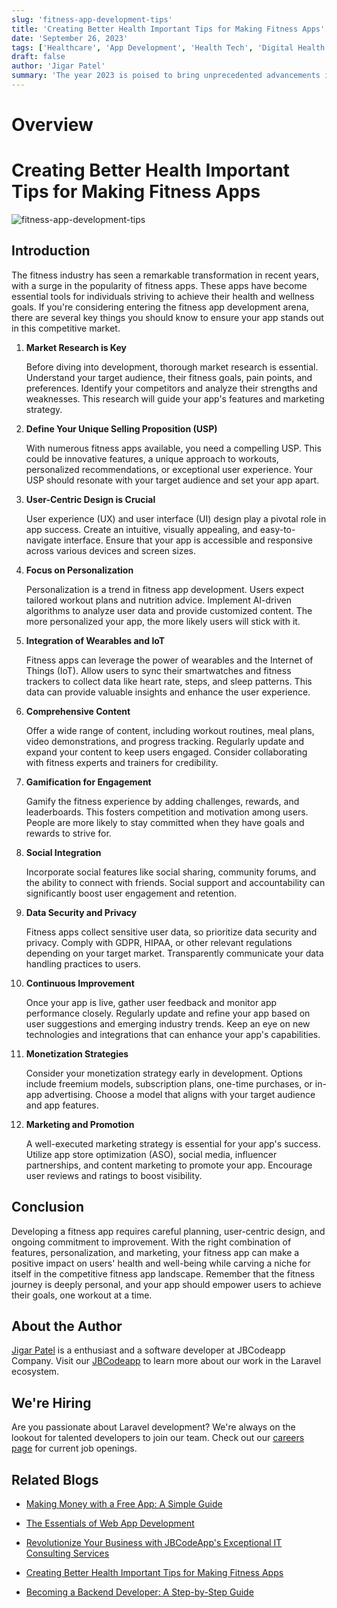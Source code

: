 ```yaml
---
slug: 'fitness-app-development-tips'
title: 'Creating Better Health Important Tips for Making Fitness Apps'
date: 'September 26, 2023'
tags: ['Healthcare', 'App Development', 'Health Tech', 'Digital Health']
draft: false
author: 'Jigar Patel'
summary: 'The year 2023 is poised to bring unprecedented advancements in healthcare app development, revolutionizing patient care, diagnosis, and healthcare management. Below, we explore the top 10 healthcare app development trends for this year.'
---
```


# Overview

<TOCInline toc={props.toc} exclude="Overview" toHeading={2} />

# Creating Better Health Important Tips for Making Fitness Apps

![fitness-app-development-tips](/static/blog/fitness-app-development-tips/image.png)

## Introduction

The fitness industry has seen a remarkable transformation in recent years, with a surge in the popularity of fitness apps. These apps have become essential tools for individuals striving to achieve their health and wellness goals. If you're considering entering the fitness app development arena, there are several key things you should know to ensure your app stands out in this competitive market.

1. **Market Research is Key**

   Before diving into development, thorough market research is essential. Understand your target audience, their fitness goals, pain points, and preferences. Identify your competitors and analyze their strengths and weaknesses. This research will guide your app's features and marketing strategy.

2. **Define Your Unique Selling Proposition (USP)**

   With numerous fitness apps available, you need a compelling USP. This could be innovative features, a unique approach to workouts, personalized recommendations, or exceptional user experience. Your USP should resonate with your target audience and set your app apart.

3. **User-Centric Design is Crucial**

   User experience (UX) and user interface (UI) design play a pivotal role in app success. Create an intuitive, visually appealing, and easy-to-navigate interface. Ensure that your app is accessible and responsive across various devices and screen sizes.

4. **Focus on Personalization**

   Personalization is a trend in fitness app development. Users expect tailored workout plans and nutrition advice. Implement AI-driven algorithms to analyze user data and provide customized content. The more personalized your app, the more likely users will stick with it.

5. **Integration of Wearables and IoT**

   Fitness apps can leverage the power of wearables and the Internet of Things (IoT). Allow users to sync their smartwatches and fitness trackers to collect data like heart rate, steps, and sleep patterns. This data can provide valuable insights and enhance the user experience.

6. **Comprehensive Content**

   Offer a wide range of content, including workout routines, meal plans, video demonstrations, and progress tracking. Regularly update and expand your content to keep users engaged. Consider collaborating with fitness experts and trainers for credibility.

7. **Gamification for Engagement**

   Gamify the fitness experience by adding challenges, rewards, and leaderboards. This fosters competition and motivation among users. People are more likely to stay committed when they have goals and rewards to strive for.

8. **Social Integration**

   Incorporate social features like social sharing, community forums, and the ability to connect with friends. Social support and accountability can significantly boost user engagement and retention.

9. **Data Security and Privacy**

   Fitness apps collect sensitive user data, so prioritize data security and privacy. Comply with GDPR, HIPAA, or other relevant regulations depending on your target market. Transparently communicate your data handling practices to users.

10. **Continuous Improvement**

    Once your app is live, gather user feedback and monitor app performance closely. Regularly update and refine your app based on user suggestions and emerging industry trends. Keep an eye on new technologies and integrations that can enhance your app's capabilities.

11. **Monetization Strategies**

    Consider your monetization strategy early in development. Options include freemium models, subscription plans, one-time purchases, or in-app advertising. Choose a model that aligns with your target audience and app features.

12. **Marketing and Promotion**

    A well-executed marketing strategy is essential for your app's success. Utilize app store optimization (ASO), social media, influencer partnerships, and content marketing to promote your app. Encourage user reviews and ratings to boost visibility.

## Conclusion

Developing a fitness app requires careful planning, user-centric design, and ongoing commitment to improvement. With the right combination of features, personalization, and marketing, your fitness app can make a positive impact on users' health and well-being while carving a niche for itself in the competitive fitness app landscape. Remember that the fitness journey is deeply personal, and your app should empower users to achieve their goals, one workout at a time.

## About the Author

[Jigar Patel](https://expertlaravel.com) is a
enthusiast and a software developer at JBCodeapp Company. Visit our [JBCodeapp](https://jbcodeapp.com) to learn more about our work in the Laravel ecosystem.

## We're Hiring

Are you passionate about Laravel development? We're always on the lookout for talented developers to join our team. Check out our [careers page](https://jbcodeapp.com) for current job openings.

## Related Blogs

- [Making Money with a Free App: A Simple Guide](earn-money-free-app-simple-guide)

- [The Essentials of Web App Development](essentials-of-web-app-development)

- [Revolutionize Your Business with JBCodeApp's Exceptional IT Consulting Services](expert-it-consulting-services-jbcodeapp)

- [Creating Better Health Important Tips for Making Fitness Apps](fitness-app-development-tips)

- [Becoming a Backend Developer: A Step-by-Step Guide](backend-developer-step-by-step-guide)
